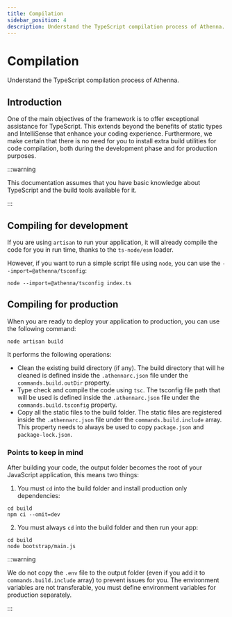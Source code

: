 ```yaml
---
title: Compilation
sidebar_position: 4
description: Understand the TypeScript compilation process of Athenna.
---
```


# Compilation

Understand the TypeScript compilation process of Athenna.

## Introduction

One of the main objectives of the framework is to offer 
exceptional assistance for TypeScript. This extends beyond 
the benefits of static types and IntelliSense that enhance 
your coding experience. Furthermore, we make certain that 
there is no need for you to install extra build utilities 
for code compilation, both during the development phase and 
for production purposes.

:::warning

This documentation assumes that you have basic knowledge
about TypeScript and the build tools available for it.

:::

## Compiling for development

If you are using `artisan` to run your application,
it will already compile the code for you in run time,
thanks to the `ts-node/esm` loader.

However, if you want to run a simple script file using
`node`, you can use the `--import=@athenna/tsconfig`:

```shell
node --import=@athenna/tsconfig index.ts
```

## Compiling for production

When you are ready to deploy your application to 
production, you can use the following command: 

```shell
node artisan build
```

It performs the following operations:

- Clean the existing build directory (if any). The build
directory that will he cleaned is defined inside the `.athennarc.json`
file under the `commands.build.outDir` property.
- Type check and compile the code using `tsc`. The tsconfig
file path that will be used is defined inside the 
`.athennarc.json` file under the `commands.build.tsconfig` 
property.
- Copy all the static files to the build folder. The 
static files are registered inside the `.athennarc.json` 
file under the `commands.build.include` array. This property
needs to always be used to copy `package.json` and `package-lock.json`.

### Points to keep in mind

After building your code, the output folder becomes 
the root of your JavaScript application, this means two things:

1. You must `cd` into the build folder and install production
only dependencies:

```shell
cd build
npm ci --omit=dev
```

2. You must always `cd` into the build folder and then 
run your app:

```shell
cd build
node bootstrap/main.js
```

:::warning

We do not copy the `.env` file to the output folder 
(even if you add it to `commands.build.include` array) to
prevent issues for you. The environment variables are not 
transferable, you must define environment variables for 
production separately.

:::
